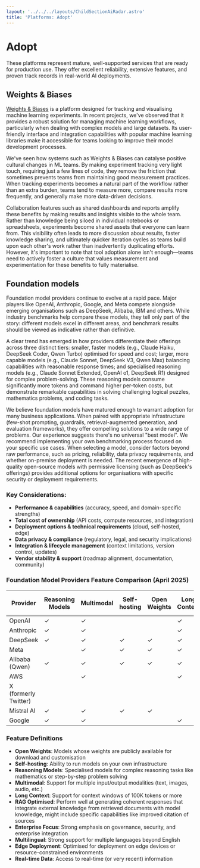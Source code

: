 ```yaml
---
layout: '../../../layouts/ChildSectionAiRadar.astro'
title: 'Platforms: Adopt'
---
```


# Adopt

These platforms represent mature, well-supported services that are ready for production use. They offer excellent reliability, extensive features, and proven track records in real-world AI deployments.

<div data-radar data-meta='{"label":"Weights & Biases"}' />

## Weights & Biases

[Weights & Biases](https://wandb.ai/site/) is a platform designed for tracking and visualising machine learning experiments. In recent projects, we've observed that it provides a robust solution for managing machine learning workflows, particularly when dealing with complex models and large datasets. Its user-friendly interface and integration capabilities with popular machine learning libraries make it accessible for teams looking to improve their model development processes.

We've seen how systems such as Weights & Biases can catalyse positive cultural changes in ML teams. By making experiment tracking very light touch, requiring just a few lines of code, they remove the friction that sometimes prevents teams from maintaining good measurement practices. When tracking experiments becomes a natural part of the workflow rather than an extra burden, teams tend to measure more, compare results more frequently, and generally make more data-driven decisions.

Collaboration features such as shared dashboards and reports amplify these benefits by making results and insights visible to the whole team. Rather than knowledge being siloed in individual notebooks or spreadsheets, experiments become shared assets that everyone can learn from. This visibility often leads to more discussion about results, faster knowledge sharing, and ultimately quicker iteration cycles as teams build upon each other's work rather than inadvertently duplicating efforts. However, it's important to note that tool adoption alone isn't enough—teams need to actively foster a culture that values measurement and experimentation for these benefits to fully materialise.

<div data-radar data-meta='{"label":"Foundation models"}' />

## Foundation models

Foundation model providers continue to evolve at a rapid pace. Major players like OpenAI, Anthropic, Google, and Meta compete alongside emerging organisations such as DeepSeek, Alibaba, IBM and others. While industry benchmarks help compare these models, they tell only part of the story: different models excel in different areas, and benchmark results should be viewed as indicative rather than definitive.

A clear trend has emerged in how providers differentiate their offerings across three distinct tiers: smaller, faster models (e.g., Claude Haiku, DeepSeek Coder, Qwen Turbo) optimised for speed and cost; larger, more capable models (e.g., Claude Sonnet, DeepSeek V3, Qwen Max) balancing capabilities with reasonable response times; and specialised reasoning models (e.g., Claude Sonnet Extended, OpenAI o1, DeepSeek R1) designed for complex problem-solving. These reasoning models consume significantly more tokens and command higher per-token costs, but demonstrate remarkable capabilities in solving challenging logical puzzles, mathematics problems, and coding tasks.

We believe foundation models have matured enough to warrant adoption for many business applications. When paired with appropriate infrastructure (few-shot prompting, guardrails, retrieval-augmented generation, and evaluation frameworks), they offer compelling solutions to a wide range of problems. Our experience suggests there's no universal "best model". We recommend implementing your own benchmarking process focused on your specific use cases. When selecting a model, consider factors beyond raw performance, such as pricing, reliability, data privacy requirements, and whether on-premise deployment is needed. The recent emergence of high-quality open-source models with permissive licensing (such as DeepSeek's offerings) provides additional options for organisations with specific security or deployment requirements.

### Key Considerations:

- **Performance & capabilities** (accuracy, speed, and domain-specific strengths)
- **Total cost of ownership** (API costs, compute resources, and integration)
- **Deployment options & technical requirements** (cloud, self-hosted, edge)
- **Data privacy & compliance** (regulatory, legal, and security implications)
- **Integration & lifecycle management** (context limitations, version control, updates)
- **Vendor stability & support** (roadmap alignment, documentation, community)

### Foundation Model Providers Feature Comparison (April 2025)

| Provider             | Reasoning Models | Multimodal | Self-hosting | Open Weights | Long Context | RAG Optimised | Multilingual | Edge Deployment | Real-time Data | Enterprise Focus | Model Selection Link                                                          |
| -------------------- | ---------------- | ---------- | ------------ | ------------ | ------------ | ------------- | ------------ | --------------- | -------------- | ---------------- | ----------------------------------------------------------------------------- |
| OpenAI               | ✓                | ✓          |              |              | ✓            | ✓             | ✓            |                 | ✓              | ✓                | [Models](https://platform.openai.com/docs/models)                             |
| Anthropic            | ✓                | ✓          |              |              | ✓            | ✓             | ✓            |                 |                | ✓                | [Models](https://docs.anthropic.com/en/docs/about-claude/models/all-models)   |
| DeepSeek             | ✓                | ✓          | ✓            | ✓            | ✓            |               | ✓            | ✓               |                |                  | [Models](https://api-docs.deepseek.com/quick_start/pricing)                   |
| Meta                 |                  | ✓          | ✓            | ✓            | ✓            |               | ✓            | ✓               |                |                  | [Models](https://www.llama.com/docs/model-cards-and-prompt-formats/)          |
| Alibaba (Qwen)       | ✓                | ✓          | ✓            | ✓            | ✓            |               | ✓            |                 |                |                  | [Models](https://www.alibabacloud.com/help/en/model-studio/model-user-guide/) |
| AWS                  |                  | ✓          |              |              | ✓            | ✓             | ✓            |                 |                | ✓                | [Models](https://aws.amazon.com/ai/generative-ai/nova/)                       |
| X (formerly Twitter) |                  |            |              |              |              |               |              |                 | ✓              |                  | [Models](https://docs.x.ai/docs/models)                                       |
| Mistral AI           | ✓                | ✓          | ✓            | ✓            |              | ✓             | ✓            | ✓               |                |                  | [Models](https://docs.mistral.ai/getting-started/models/models_overview/)     |
| Google               | ✓                | ✓          |              |              | ✓            | ✓             | ✓            |                 |                | ✓                | [Models](https://ai.google.dev/gemini-api/docs/models)                        |

### Feature Definitions

- **Open Weights**: Models whose weights are publicly available for download and customisation
- **Self-hosting**: Ability to run models on your own infrastructure
- **Reasoning Models**: Specialised models for complex reasoning tasks like mathematics or step-by-step problem solving
- **Multimodal**: Support for multiple input/output modalities (text, images, audio, etc.)
- **Long Context**: Support for context windows of 100K tokens or more
- **RAG Optimised**: Perform well at generating coherent responses that integrate external knowledge from retrieved documents with model knowledge, might include specific capabilities like improved citation of sources
- **Enterprise Focus**: Strong emphasis on governance, security, and enterprise integration
- **Multilingual**: Strong support for multiple languages beyond English
- **Edge Deployment**: Optimised for deployment on edge devices or resource-constrained environments
- **Real-time Data**: Access to real-time (or very recent) information
